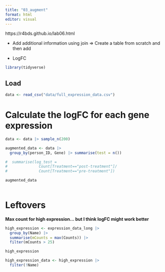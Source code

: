 ```yaml
---
title: "03_augment"
format: html
editor: visual
---
```


https://r4bds.github.io/lab06.html

-   Add additional information using join =\> Create a table from scratch and then add

-   LogFC

```r
library(tidyverse)
```

## Load

```r
data <- read_csv("data/full_expression_data.csv")

```

# Calculate the logFC for each gene expression

```r
data <- data |> sample_n(200)

augmented_data <- data |> 
  group_by(person_ID, Gene) |> summarise(test = n())

#  summarise(log_test =
#              Count[Treatment=="post-treatment"]/
#              Count[Treatment=="pre-treatment"])

augmented_data
  
```

# Leftovers

**Max count for high expression... but I think logFC might work better**

```r
high_expression <- expression_data_long |> 
  group_by(Name) |> 
  summarise(mCounts = max(Counts)) |> 
  filter(mCounts > 25)

high_expression

high_expression_data <- high_expression |> 
  filter(!Name)
```
